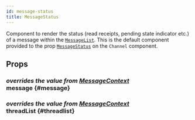 ```yaml
---
id: message-status
title: MessageStatus
---
```



Component to render the status (read receipts, pending state indicator etc.) of a message within the [`MessageList`](./message_list.mdx).
This is the default component provided to the prop [`MessageStatus`](../core-components/channel.mdx#messagestatus) on the `Channel` component.

## Props

### <div class="label description">_overrides the value from [MessageContext](../contexts/message_context.mdx#message)_</div> message {#message}

<MessageProp />

### <div class="label description">_overrides the value from [MessageContext](../contexts/message_context.mdx#threadlist)_</div> threadList {#threadlist}

<ThreadList />
